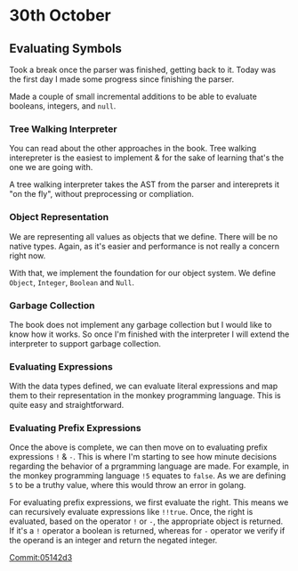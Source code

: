 # 30th October

## Evaluating Symbols

Took a break once the parser was finished, getting back to it. Today was the first 
day I made some progress since finishing the parser.


Made a couple of small incremental additions to be able to evaluate booleans, integers, 
and `null`.

### Tree Walking Interpreter

You can read about the other approaches in the book. Tree walking interepreter is the 
easiest to implement & for the sake of learning that's the one we are going with.

A tree walking interpreter takes the AST from the parser and intereprets it "on the fly", 
without preprocessing or compliation.

### Object Representation

We are representing all values as objects that we define. There will be no native types. 
Again, as it's easier and performance is not really a concern right now.

With that, we implement the foundation for our object system. We define `Object`, `Integer`, 
`Boolean` and `Null`.

### Garbage Collection


The book does not implement any garbage collection but I would like to know how it works. 
So once I'm finished with the interpreter I will extend the interpreter to support garbage 
collection.

### Evaluating Expressions

With the data types defined, we can evaluate literal expressions and map them to their 
representation in the monkey programming language. This is quite easy and straightforward.

### Evaluating Prefix Expressions

Once the above is complete, we can then move on to evaluating prefix expressions `!` & `-`. 
This is where I'm starting to see how minute decisions regarding the behavior of a prgramming 
language are made. For example, in the monkey programming language `!5` equates to `false`. 
As we are defining `5` to be a truthy value, where this would throw an error in golang.

For evaluating prefix expressions, we first evaluate the right. This means we can 
recursively evaluate expressions like `!!true`. Once, the right is evaluated, based 
on the operator `!` or `-`, the appropriate object is returned. If it's a `!` operator 
a boolean is returned, whereas for `-` operator we verify if the operand is an integer 
and return the negated integer.

[Commit:05142d3](https://github.com/Cijin/go-interpreter/commit/05142d3be0c7edc6af9bb513c08c08e0b3d4eb70)
